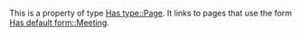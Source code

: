 This is a property of type [[Has type::Page]]. It links to pages that use the form [[Has default form::Meeting]].